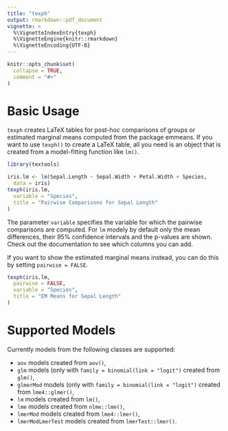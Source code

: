 ```yaml
---
title: "texph"
output: rmarkdown::pdf_document
vignette: >
  %\VignetteIndexEntry{texph}
  %\VignetteEngine{knitr::rmarkdown}
  %\VignetteEncoding{UTF-8}
---
```


```r
knitr::opts_chunk$set(
  collapse = TRUE,
  comment = "#>"
)
```

# Basic Usage

`texph` creates LaTeX tables for post-hoc comparisons of groups or estimated marginal means computed from the package emmeans. If you want to use `texph()` to create a LaTeX table, all you need is an object that is created from a model-fitting function like `lm()`. 

```r
library(textools)

iris.lm <- lm(Sepal.Length ~ Sepal.Width + Petal.Width + Species, 
  data = iris)
texph(iris.lm,
  variable = "Species",
  title = "Pairwise Comparisons for Sepal Length"
)
```

The parameter `variable` specifies the variable for which the pairwise comparisons are computed. For `lm` modely by default only the mean differences, their 95% confidence intervals and the p-values are shown. Check out the documentation to see which columns you can add.

If you want to show the estimated marginal means instead, you can do this by setting `pairwise = FALSE`.

```r
texph(iris.lm,
  pairwise = FALSE,
  variable = "Species",
  title = "EM Means for Sepal Length"
)
```

# Supported Models

Currently models from the following classes are supported:

* `aov` models created from `aov()`,
* `glm` models (only with `family = binomial(link = "logit")` created from `glm()`,
* `glmerMod` models (only with `family = binomial(link = "logit")` created from `lme4::glmer()`,
* `lm` models created from `lm()`,
* `lme` models created from `nlme::lme()`,
* `lmerMod` models created from `lme4::lmer()`,
* `lmerModLmerTest` models created from `lmerTest::lmer()`.